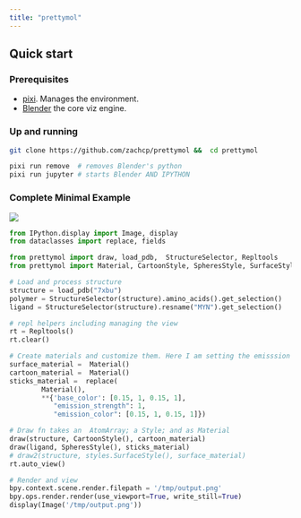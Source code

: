 ```yaml
---
title: "prettymol"
---
```


## Quick start

### Prerequisites

- [pixi](https://pixi.sh/latest/). Manages the environment.
- [Blender](https://www.blender.org) the core viz engine.


### Up and running

```sh
git clone https://github.com/zachcp/prettymol &&  cd prettymol

pixi run remove  # removes Blender's python
pixi run jupyter # starts Blender AND IPYTHON
```


### Complete Minimal Example

![](images/green_glow.png)

```python
from IPython.display import Image, display
from dataclasses import replace, fields

from prettymol import draw, load_pdb,  StructureSelector, Repltools
from prettymol import Material, CartoonStyle, SpheresStyle, SurfaceStyle

# Load and process structure
structure = load_pdb("7xbu")
polymer = StructureSelector(structure).amino_acids().get_selection()
ligand = StructureSelector(structure).resname("MYN").get_selection()

# repl helpers including managing the view
rt = Repltools()
rt.clear()

# Create materials and customize them. Here I am setting the emisssion and color
surface_material =  Material()
cartoon_material =  Material()
sticks_material =  replace(
        Material(),
        **{'base_color': [0.15, 1, 0.15, 1],
           "emission_strength": 1,
           "emission_color": [0.15, 1, 0.15, 1]})

# Draw fn takes an  AtomArray; a Style; and as Material
draw(structure, CartoonStyle(), cartoon_material)
draw(ligand, SpheresStyle(), sticks_material)
# draw2(structure, styles.SurfaceStyle(), surface_material)
rt.auto_view()

# Render and view
bpy.context.scene.render.filepath = '/tmp/output.png'
bpy.ops.render.render(use_viewport=True, write_still=True)
display(Image('/tmp/output.png'))
```

